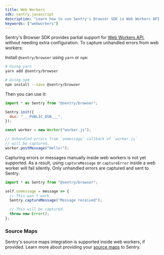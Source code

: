 ```yaml
---
title: Web Workers
sdk: sentry.javascript
description: "Learn how to use Sentry's Browser SDK in Web Workers API."
keywords: ["webworkers"]
---
```


Sentry's Browser SDK provides partial support for [Web Workers API](https://developer.mozilla.org/en-US/docs/Web/API/Web_Workers_API), without needing extra configuration. To capture unhandled errors from web workers:

Install `@sentry/browser` using `yarn` or `npm`:

```bash
# Using yarn
yarn add @sentry/browser

# Using npm
npm install --save @sentry/browser
```

Then you can use it:

```javascript {filename:index.js}
import * as Sentry from "@sentry/browser";

Sentry.init({
  dsn: "___PUBLIC_DSN___",
});

const worker = new Worker("worker.js");

// Unhandled errors from `onmessage` callback of `worker.js`
// will be captured.
worker.postMessage("Hello!");
```

<Alert level="warning" title="Manual Capturing">

Capturing errors or messages manually inside web workers is not yet supported. As a result, using `captureMessage` or `captureError` inside a web worker will fail silently. Only unhandled errors are captured and sent to Sentry.

</Alert>

```javascript {filename:worker.js}
import * as Sentry from "@sentry/browser";

self.onmessage = message => {
  // This won`t work.
  Sentry.captureMessage("Message received");

  // This will be captured.
  throw new Error();
};
```

### Source Maps

Sentry's source maps integration is supported inside web workers, if provided. Learn more about providing your [source maps](/platforms/javascript/sourcemaps/) to Sentry.
